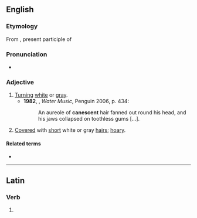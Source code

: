 ==English==

===Etymology===
From {{etyl|la|en}} {{m|la|canescens|}}, present participle of {{m|la|canesco|canescere|to become gray or white}}

===Pronunciation===
* {{a|UK}} {{IPA|en|/kəˈnɛsənt/}}

===Adjective===
{{en-adj}}

# [[turn|Turn]]ing [[white]] or [[gray]].
#* '''1982''', {{w|TC Boyle}}, ''Water Music'', Penguin 2006, p. 434:
#*: An aureole of '''canescent''' hair fanned out round his head, and his jaws collapsed on toothless gums […].
# {{lb|en|botany}} [[cover|Cover]]ed with [[short]] white or gray [[hair]]s; [[hoary]].

====Related terms====
* {{l|en|canescence}}

----

==Latin==

===Verb===
{{la-verb-form|cānēscent}}

# {{inflection of|la|cānēscō||3|p|futr|actv|indc}}